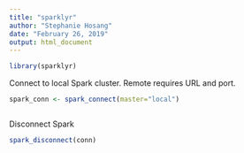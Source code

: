 ```yaml
---
title: "sparklyr"
author: "Stephanie Hosang"
date: "February 26, 2019"
output: html_document
---
```


```r
library(sparklyr)
```

Connect to local Spark cluster. 
Remote requires URL and port.
```r
spark_conn <- spark_connect(master="local")

```


```r

```


Disconnect Spark
```r
spark_disconnect(conn)
```

